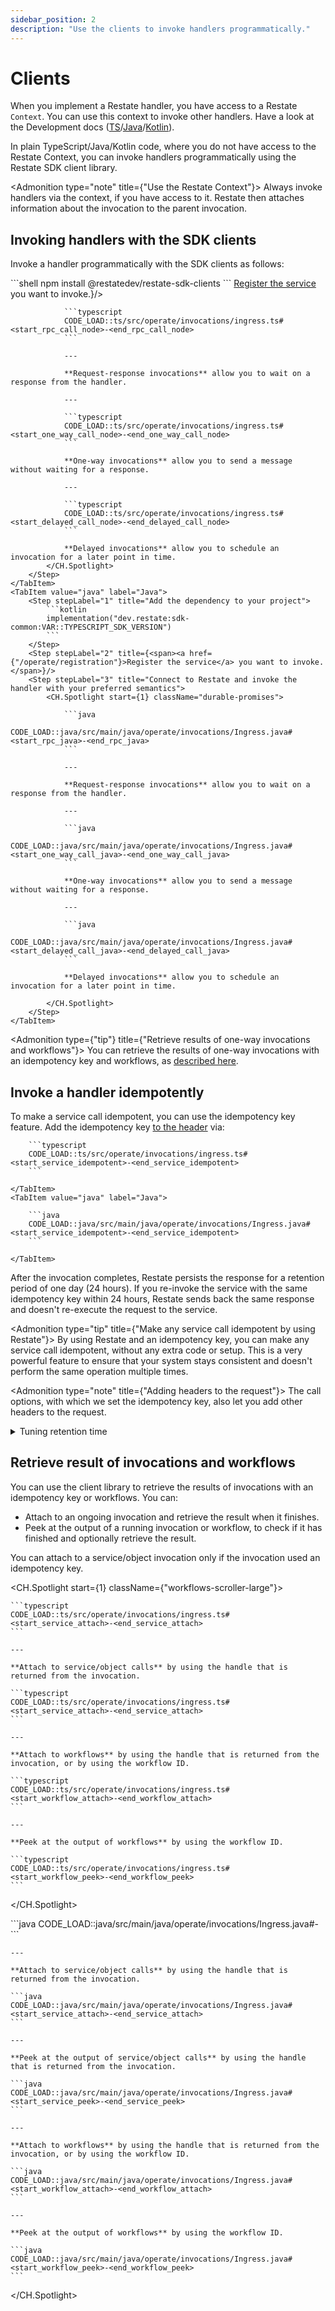```yaml
---
sidebar_position: 2
description: "Use the clients to invoke handlers programmatically."
---
```



# Clients
When you implement a Restate handler, you have access to a Restate `Context`.
You can use this context to invoke other handlers.
Have a look at the Development docs ([TS](/develop/ts/service-communication)/[Java](/develop/java/service-communication)/[Kotlin](/develop/java/service-communication?sdk=kotlin)).

In plain TypeScript/Java/Kotlin code, where you do not have access to the Restate Context, you can invoke handlers programmatically using the Restate SDK client library.

<Admonition type="note" title={"Use the Restate Context"}>
Always invoke handlers via the context, if you have access to it.
Restate then attaches information about the invocation to the parent invocation.
</Admonition>

## Invoking handlers with the SDK clients

Invoke a handler programmatically with the SDK clients as follows:

<Tabs groupId="sdk" queryString>
    <TabItem value="ts" label="TypeScript">
        <Step stepLabel="1" title="Add the dependency to your project">
            ```shell
            npm install @restatedev/restate-sdk-clients
            ```
        </Step>
        <Step stepLabel="2" title={<span><a href={"/operate/registration"}>Register the service</a> you want to invoke.</span>}/>
        <Step stepLabel="3" title="Connect to Restate and invoke the handler with your preferred semantics">
            <CH.Spotlight start={1} className="durable-promises">

                ```typescript
                CODE_LOAD::ts/src/operate/invocations/ingress.ts#<start_rpc_call_node>-<end_rpc_call_node>
                ```

                ---

                **Request-response invocations** allow you to wait on a response from the handler.

                ---

                ```typescript
                CODE_LOAD::ts/src/operate/invocations/ingress.ts#<start_one_way_call_node>-<end_one_way_call_node>
                ```

                **One-way invocations** allow you to send a message without waiting for a response.

                ---

                ```typescript
                CODE_LOAD::ts/src/operate/invocations/ingress.ts#<start_delayed_call_node>-<end_delayed_call_node>
                ```

                **Delayed invocations** allow you to schedule an invocation for a later point in time.
            </CH.Spotlight>
        </Step>
    </TabItem>
    <TabItem value="java" label="Java">
        <Step stepLabel="1" title="Add the dependency to your project">
            ```kotlin
            implementation("dev.restate:sdk-common:VAR::TYPESCRIPT_SDK_VERSION")
            ```
        </Step>
        <Step stepLabel="2" title={<span><a href={"/operate/registration"}>Register the service</a> you want to invoke.</span>}/>
        <Step stepLabel="3" title="Connect to Restate and invoke the handler with your preferred semantics">
            <CH.Spotlight start={1} className="durable-promises">

                ```java
                CODE_LOAD::java/src/main/java/operate/invocations/Ingress.java#<start_rpc_java>-<end_rpc_java>
                ```

                ---

                **Request-response invocations** allow you to wait on a response from the handler.

                ---

                ```java
                CODE_LOAD::java/src/main/java/operate/invocations/Ingress.java#<start_one_way_call_java>-<end_one_way_call_java>
                ```

                **One-way invocations** allow you to send a message without waiting for a response.

                ---

                ```java
                CODE_LOAD::java/src/main/java/operate/invocations/Ingress.java#<start_delayed_call_java>-<end_delayed_call_java>
                ```

                **Delayed invocations** allow you to schedule an invocation for a later point in time.

            </CH.Spotlight>
        </Step>
    </TabItem>
</Tabs>

<Admonition type={"tip"} title={"Retrieve results of one-way invocations and workflows"}>
    You can retrieve the results of one-way invocations with an idempotency key and workflows, as [described here](/invoke/clients#retrieve-result-of-invocations-and-workflows).
</Admonition>

## Invoke a handler idempotently

To make a service call idempotent, you can use the idempotency key feature.
Add the idempotency key [to the header](https://datatracker.ietf.org/doc/draft-ietf-httpapi-idempotency-key-header/) via:

<Tabs groupId="sdk" queryString>
    <TabItem value="ts" label="TypeScript">

        ```typescript
        CODE_LOAD::ts/src/operate/invocations/ingress.ts#<start_service_idempotent>-<end_service_idempotent>
        ```

    </TabItem>
    <TabItem value="java" label="Java">

        ```java
        CODE_LOAD::java/src/main/java/operate/invocations/Ingress.java#<start_service_idempotent>-<end_service_idempotent>
        ```

    </TabItem>
</Tabs>



After the invocation completes, Restate persists the response for a retention period of one day (24 hours).
If you re-invoke the service with the same idempotency key within 24 hours, Restate sends back the same response and doesn't re-execute the request to the service.

<Admonition type="tip" title={"Make any service call idempotent by using Restate"}>
    By using Restate and an idempotency key, you can make any service call idempotent, without any extra code or setup.
    This is a very powerful feature to ensure that your system stays consistent and doesn't perform the same operation multiple times.
</Admonition>

<Admonition type="note" title={"Adding headers to the request"}>
    The call options, with which we set the idempotency key, also let you add other headers to the request.
</Admonition>

<details className={"grey-details"}>
    <summary> Tuning retention time</summary>

    <CH.Section>
        You can tune the [retention time](focus://3) on a service-level by using the [Admin API](focus://1[15:28]) ([docs](/references/admin-api#tag/service/operation/modify_service)):
        ```shell
        curl -X PATCH localhost:9070/services/MyService \
            -H 'content-type: application/json' \
            -d '{"idempotency_retention": "2days"}'
        ```
        The [retention time](focus://3) is in [humantime format](https://docs.rs/humantime/latest/humantime/).
    </CH.Section>

</details>

## Retrieve result of invocations and workflows

You can use the client library to retrieve the results of invocations with an idempotency key or workflows.
You can:
- Attach to an ongoing invocation and retrieve the result when it finishes.
- Peek at the output of a running invocation or workflow, to check if it has finished and optionally retrieve the result.

You can attach to a service/object invocation only if the invocation used an idempotency key.

<Tabs groupId="sdk" queryString>
    <TabItem value="ts" label="TypeScript">

<CH.Spotlight start={1} className={"workflows-scroller-large"}>

    ```typescript
    CODE_LOAD::ts/src/operate/invocations/ingress.ts#<start_service_attach>-<end_service_attach>
    ```

    ---

    **Attach to service/object calls** by using the handle that is returned from the invocation.

    ```typescript
    CODE_LOAD::ts/src/operate/invocations/ingress.ts#<start_service_attach>-<end_service_attach>
    ```

    ---

    **Attach to workflows** by using the handle that is returned from the invocation, or by using the workflow ID.

    ```typescript
    CODE_LOAD::ts/src/operate/invocations/ingress.ts#<start_workflow_attach>-<end_workflow_attach>
    ```

    ---

    **Peek at the output of workflows** by using the workflow ID.

    ```typescript
    CODE_LOAD::ts/src/operate/invocations/ingress.ts#<start_workflow_peek>-<end_workflow_peek>
    ```

</CH.Spotlight>

</TabItem>
<TabItem value="java" label="Java">
<CH.Spotlight start={1}>
    ```java
    CODE_LOAD::java/src/main/java/operate/invocations/Ingress.java#<start_service_attach>-<end_service_attach>
    ```

    ---

    **Attach to service/object calls** by using the handle that is returned from the invocation.

    ```java
    CODE_LOAD::java/src/main/java/operate/invocations/Ingress.java#<start_service_attach>-<end_service_attach>
    ```

    ---

    **Peek at the output of service/object calls** by using the handle that is returned from the invocation.

    ```java
    CODE_LOAD::java/src/main/java/operate/invocations/Ingress.java#<start_service_peek>-<end_service_peek>
    ```

    ---

    **Attach to workflows** by using the handle that is returned from the invocation, or by using the workflow ID.

    ```java
    CODE_LOAD::java/src/main/java/operate/invocations/Ingress.java#<start_workflow_attach>-<end_workflow_attach>
    ```

    ---

    **Peek at the output of workflows** by using the workflow ID.

    ```java
    CODE_LOAD::java/src/main/java/operate/invocations/Ingress.java#<start_workflow_peek>-<end_workflow_peek>
    ```
</CH.Spotlight>
</TabItem>
</Tabs>

